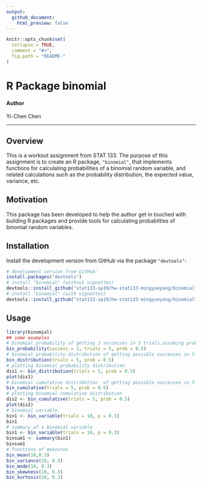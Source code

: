 ```yaml
---
output:
  github_document:
    html_preview: false
---
```


<!-- README.md is generated from README.Rmd. Please edit README.Rmd -->

```r
knitr::opts_chunk$set(
  collapse = TRUE,
  comment = "#>",
  fig.path = "README-"
)
```
  
# R Package binomial  
  
#### **Author**  
Yi-Chen Chen  
  
***  
  
  
## Overview

This is a workout assignment from STAT 133. The purpose of this assignment is to create an R package, `"binomial"`, that implements functions for calculating probabilities of a binomial random variable, and related calculations such as the probability distribution, the expected value, variance, etc. 
  
  
## Motivation 

This package has been developed to help the author get in touched with building R packages and provide tools for calculating probabilties of binomial random variables.


## Installation

Install the development version from GitHub via the package `"devtools"`:

``` r
# development version from GitHub:
install.packages("devtools") 
# install "binomial" (without vignettes)
devtools::install_github("stat133-sp19/hw-stat133-mingyueyang/binomial")
# install "binomial" (with vignettes)
devtools::install_github("stat133-sp19/hw-stat133-mingyueyang/binomial", build_vignettes = TRUE)
```

## Usage

```r
library(binomial)
## some examples
# binomial probability of getting 2 successes in 5 trials,assuming prob of success = 0.5
bin_probability(success = 2, trials = 5, prob = 0.5)
# binomial probability distribution of getting possible successes in 5 trials,assuming prob of success = 0.5
bin_distribution(trials = 5, prob = 0.5)
# plotting binomial probability distribution
dis1 <- bin_distribution(trials = 5, prob = 0.5)
plot(dis1)
# binomial cumulative distribution  of getting possible successes in 5 trials,assuming prob of success = 0.5
bin_cumulative(trials = 5, prob = 0.5)
# plotting binomial cumulative distribution
dis2 <- bin_cumulative(trials = 5, prob = 0.5)
plot(dis2)
# binomial variable
bin1 <- bin_variable(trials = 10, p = 0.3)
bin1
# summary of a binomial variable
bin1 <- bin_variable(trials = 10, p = 0.3)
binsum1 <- summary(bin1)
binsum1
# functions of measures
bin_mean(10,0.3)
bin_variance(10, 0.3)
bin_mode(10, 0.3)
bin_skewness(10, 0.3)
bin_kurtosis(10, 0.3)
```

